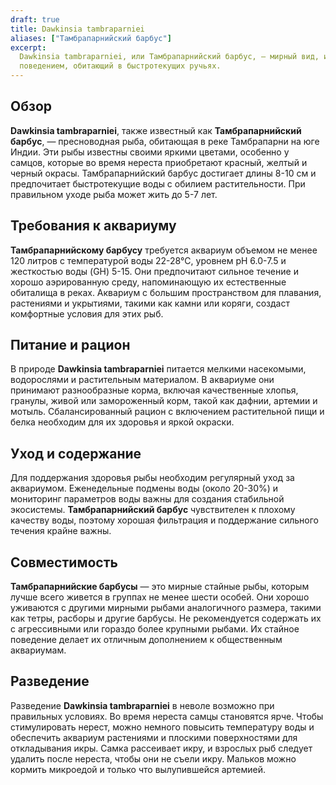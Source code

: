 ```yaml
---
draft: true
title: Dawkinsia tambraparniei
aliases: ["Тамбрапарнийский барбус"]
excerpt:
  Dawkinsia tambraparniei, или Тамбрапарнийский барбус, — мирный вид, известный своим ярким внешним видом и стайным
  поведением, обитающий в быстротекущих ручьях.
---
```


## Обзор

**Dawkinsia tambraparniei**, также известный как **Тамбрапарнийский барбус**, — пресноводная рыба, обитающая в реке
Тамбрапарни на юге Индии. Эти рыбы известны своими яркими цветами, особенно у самцов, которые во время нереста
приобретают красный, желтый и черный окрасы. Тамбрапарнийский барбус достигает длины 8-10 см и предпочитает
быстротекущие воды с обилием растительности. При правильном уходе рыба может жить до 5-7 лет.

## Требования к аквариуму

**Тамбрапарнийскому барбусу** требуется аквариум объемом не менее 120 литров с температурой воды 22-28°C, уровнем pH
6.0-7.5 и жесткостью воды (GH) 5-15. Они предпочитают сильное течение и хорошо аэрированную среду, напоминающую их
естественные обиталища в реках. Аквариум с большим пространством для плавания, растениями и укрытиями, такими как камни
или коряги, создаст комфортные условия для этих рыб.

## Питание и рацион

В природе **Dawkinsia tambraparniei** питается мелкими насекомыми, водорослями и растительным материалом. В аквариуме
они принимают разнообразные корма, включая качественные хлопья, гранулы, живой или замороженный корм, такой как дафнии,
артемии и мотыль. Сбалансированный рацион с включением растительной пищи и белка необходим для их здоровья и яркой
окраски.

## Уход и содержание

Для поддержания здоровья рыбы необходим регулярный уход за аквариумом. Еженедельные подмены воды (около 20-30%) и
мониторинг параметров воды важны для создания стабильной экосистемы. **Тамбрапарнийский барбус** чувствителен к плохому
качеству воды, поэтому хорошая фильтрация и поддержание сильного течения крайне важны.

## Совместимость

**Тамбрапарнийские барбусы** — это мирные стайные рыбы, которым лучше всего живется в группах не менее шести особей. Они
хорошо уживаются с другими мирными рыбами аналогичного размера, такими как тетры, расборы и другие барбусы. Не
рекомендуется содержать их с агрессивными или гораздо более крупными рыбами. Их стайное поведение делает их отличным
дополнением к общественным аквариумам.

## Разведение

Разведение **Dawkinsia tambraparniei** в неволе возможно при правильных условиях. Во время нереста самцы становятся
ярче. Чтобы стимулировать нерест, можно немного повысить температуру воды и обеспечить аквариум растениями и плоскими
поверхностями для откладывания икры. Самка рассеивает икру, и взрослых рыб следует удалить после нереста, чтобы они не
съели икру. Мальков можно кормить микроедой и только что вылупившейся артемией.
